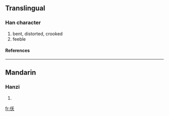 ==Translingual==
===Han character===
{{Han char|rn=9|rad=人|as=04|sn=6|four=|canj=人竹大 (OHK)}}
# bent, distorted, crooked
# feeble
====References====
{{Han ref|kx=0094.210|dkj=00413|dj=0200.120|hdz=10123.020|uh=4EF8|ud=20216}}
----
==Mandarin==
===Hanzi===
{{cmn-hanzi|pin=[[rén]] ([[ren2]]), [[yǎo]] ([[yao3]])|wg=jen<sup>2</sup>, yao<sup>3</sup>}}
# {{defn|Mandarin}}




[[fr:仸]]